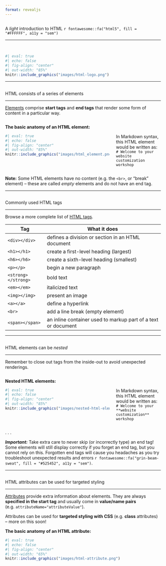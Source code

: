 ```yaml
---
format: revealjs
---
```


##  {#light-intro-html data-menu-title="Light intro to HTML"}

[A *light* introduction to HTML `r fontawesome::fa("html5", fill = "#FFFFFF", a11y = "sem")`]{.slide-title}

<hr>

<br>

```r
#| eval: true 
#| echo: false
#| fig-align: "center"
#| out-width: "85%" 
knitr::include_graphics("images/html-logo.png")
```

---

##  {#html-elements1 data-menu-title="HTML elements"}

[HTML consists of a series of elements]{.slide-title}

<hr>

::: {.body-text}
[Elements](https://www.w3schools.com/html/html_elements.asp) comprise **start tags** and **end tags** that render some form of content in a particular way.
:::

:::: {.columns}

::: {.column width="70%"}

::: {.body-text .center-text}
**The basic anatomy of an HTML element:**
:::

```r
#| eval: true 
#| echo: false
#| fig-align: "center"
#| out-width: "85%" 
knitr::include_graphics("images/html_element.png")
```
:::

::: {.column width="30%"}

<br>

::: {.body-text}
In Markdown syntax, this HTML element would be written as: <br> `# Welcome to your website customization workshop`
:::

:::

::::

::: {.caption-text .center-text}
**Note:** Some HTML elements have no content (e.g. the `<br>`, or "break" element) -- these are called *empty* elements and do not have an end tag.
:::

---

##  {#html-elements2 data-menu-title="Commonly used HTML tags"}

[Commonly used HTML tags]{.slide-title}

<hr>

::: {.body-text .center-text}
Browse a more complete list of [HTML tags](https://www.w3schools.com/tags/default.asp).
:::

| Tag                 | What it does                                                 |
|---------------------|--------------------------------------------------------------|
| `<div></div>`       | defines a division or section in an HTML document            |
| `<h1></h1>`         | create a first-level heading (largest)                       |
| `<h6></h6>`         | create a sixth-level heading (smallest)                      |
| `<p></p>`           | begin a new paragraph                                        |
| `<strong></strong>` | bold text                                                    |
| `<em></em>`         | italicized text                                              |
| `<img></img>`       | present an image                                             |
| `<a></a>`           | define a hyperlink                                           |
| `<br>`              | add a line break (empty element)                             |
| `<span></span>`     | an inline container used to markup part of a text or document|

---

##  {#nested-html-elements data-menu-title="Nested HTML elements"}

[HTML elements can be *nested*]{.slide-title}

<hr>

::: {.body-text}
Remember to close out tags from the inside-out to avoid unexpected renderings.
:::

:::: {.columns}
::: {.column width="70%"}
::: {.body-text .center-text}
**Nested HTML elements:**
:::
```r
#| eval: true 
#| echo: false
#| fig-align: "center"
#| out-width: "85%" 
knitr::include_graphics("images/nested-html-elements.png")
```
:::
::: {.column width="30%"}
<br> 

::: {.body-text}
In Markdown syntax, this HTML element would be written as: <br> `# Welcome to your **website customization** workshop`
:::
:::
::::

. . . 

::: {.body-text .important-text-bg}
***Important:*** Take extra care to never skip (or incorrectly type) an end tag! Some elements will still display correctly if you forget an end tag, but you cannot rely on this. Forgotten end tags will cause you headaches as you try troubleshoot unexpected results and errors `r fontawesome::fa("grin-beam-sweat", fill = "#525452", a11y = "sem")`.
:::

---

##  {#html-attribures data-menu-title="HTML attributes"}

[HTML attributes can be used for targeted styling]{.slide-title}

<hr>

::: {.body-text}
[Attributes](https://www.w3schools.com/html/html_attributes.asp) provide extra information about elements. They are always **specified in the start tag** and usually come in **value/name pairs** (e.g. `attributeName="attributeValue"`).
:::

::: {.body-text}
Attributes can be used for **targeted styling with CSS** (e.g. **class** attributes) -- more on this soon!
:::

::: {.body-text .center-text}
**The basic anatomy of an HTML attribute:**
:::

```r
#| eval: true 
#| echo: false
#| fig-align: "center"
#| out-width: "65%" 
knitr::include_graphics("images/html-attribute.png")
```


